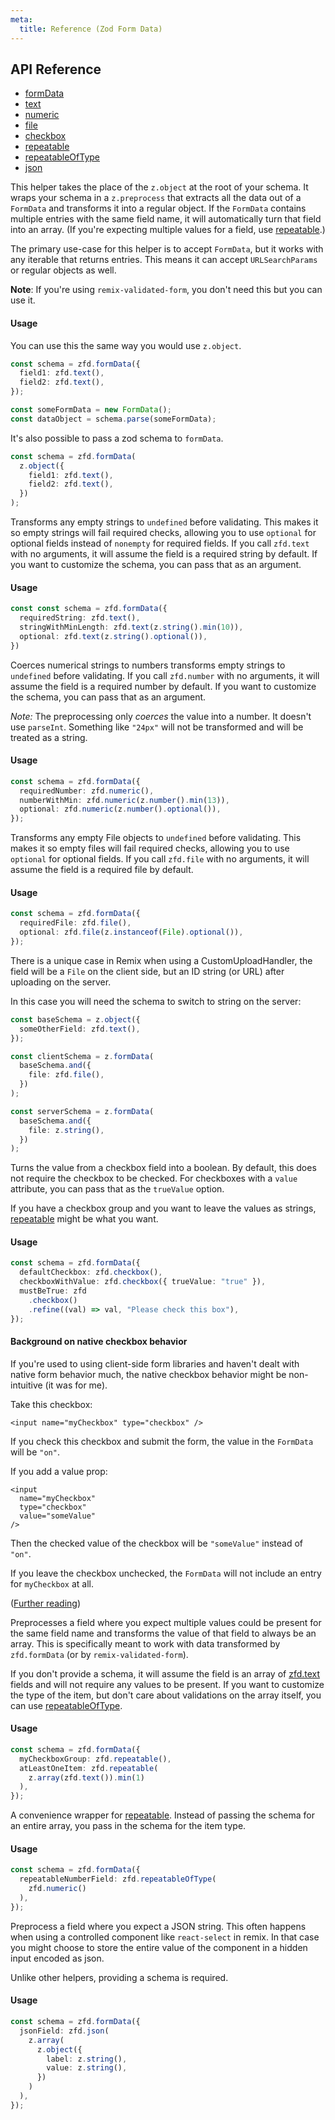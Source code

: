 ```yaml
---
meta:
  title: Reference (Zod Form Data)
---
```



## API Reference

- [formData](#formData)
- [text](#text)
- [numeric](#numeric)
- [file](#file)
- [checkbox](#checkbox)
- [repeatable](#repeatable)
- [repeatableOfType](#repeatableOfType)
- [json](#json)

<PropHeader
  prop="formData"
  type="(shape: ZodRawShape) => ZodEffects"
/>

This helper takes the place of the `z.object` at the root of your schema.
It wraps your schema in a `z.preprocess` that extracts all the data out of a `FormData`
and transforms it into a regular object.
If the `FormData` contains multiple entries with the same field name,
it will automatically turn that field into an array.
(If you're expecting multiple values for a field, use [repeatable](#repeatable).)

The primary use-case for this helper is to accept `FormData`,
but it works with any iterable that returns entries.
This means it can accept `URLSearchParams` or regular objects as well.

**Note**: If you're using `remix-validated-form`, you don't need this but you can use it.

#### Usage

You can use this the same way you would use `z.object`.

```ts
const schema = zfd.formData({
  field1: zfd.text(),
  field2: zfd.text(),
});

const someFormData = new FormData();
const dataObject = schema.parse(someFormData);
```

It's also possible to pass a zod schema to `formData`.

```ts
const schema = zfd.formData(
  z.object({
    field1: zfd.text(),
    field2: zfd.text(),
  })
);
```

<PropHeader
  prop="text"
  type="(schema?: ZodTypeAny) => ZodEffects"
/>

Transforms any empty strings to `undefined` before validating.
This makes it so empty strings will fail required checks,
allowing you to use `optional` for optional fields instead of `nonempty` for required fields.
If you call `zfd.text` with no arguments, it will assume the field is a required string by default.
If you want to customize the schema, you can pass that as an argument.

#### Usage

```ts
const const schema = zfd.formData({
  requiredString: zfd.text(),
  stringWithMinLength: zfd.text(z.string().min(10)),
  optional: zfd.text(z.string().optional()),
})
```

<PropHeader
  prop="numeric"
  type="(schema?: ZodTypeAny) => ZodEffects"
/>

Coerces numerical strings to numbers transforms empty strings to `undefined` before validating.
If you call `zfd.number` with no arguments,
it will assume the field is a required number by default.
If you want to customize the schema, you can pass that as an argument.

_Note:_ The preprocessing only _coerces_ the value into a number. It doesn't use `parseInt`.
Something like `"24px"` will not be transformed and will be treated as a string.

#### Usage

```ts
const schema = zfd.formData({
  requiredNumber: zfd.numeric(),
  numberWithMin: zfd.numeric(z.number().min(13)),
  optional: zfd.numeric(z.number().optional()),
});
```

<PropHeader
  prop="file"
  type="(schema?: ZodTypeAny) => ZodEffects"
/>

Transforms any empty File objects to `undefined` before validating.
This makes it so empty files will fail required checks,
allowing you to use `optional` for optional fields.
If you call `zfd.file` with no arguments, it will assume the field is a required file by default.

#### Usage

```ts
const schema = zfd.formData({
  requiredFile: zfd.file(),
  optional: zfd.file(z.instanceof(File).optional()),
});
```

There is a unique case in Remix when using a CustomUploadHandler,
the field will be a `File` on the client side, but an ID string (or URL) after uploading on the server.

In this case you will need the schema to switch to string on the server:

```ts
const baseSchema = z.object({
  someOtherField: zfd.text(),
});

const clientSchema = z.formData(
  baseSchema.and({
    file: zfd.file(),
  })
);

const serverSchema = z.formData(
  baseSchema.and({
    file: z.string(),
  })
);
```

<PropHeader
  prop="checkbox"
  type="(params?: { trueValue?: string }) => ZodUnion"
/>

Turns the value from a checkbox field into a boolean.
By default, this does not require the checkbox to be checked.
For checkboxes with a `value` attribute, you can pass that as the `trueValue` option.

If you have a checkbox group and you want to leave the values as strings,
[repeatable](#repeatable) might be what you want.

#### Usage

```ts
const schema = zfd.formData({
  defaultCheckbox: zfd.checkbox(),
  checkboxWithValue: zfd.checkbox({ trueValue: "true" }),
  mustBeTrue: zfd
    .checkbox()
    .refine((val) => val, "Please check this box"),
});
```

#### Background on native checkbox behavior

If you're used to using client-side form libraries and haven't dealt with native form behavior much,
the native checkbox behavior might be non-intuitive (it was for me).

Take this checkbox:

```tsx
<input name="myCheckbox" type="checkbox" />
```

If you check this checkbox and submit the form, the value in the `FormData` will be `"on"`.

If you add a value prop:

```tsx
<input
  name="myCheckbox"
  type="checkbox"
  value="someValue"
/>
```

Then the checked value of the checkbox will be `"someValue"` instead of `"on"`.

If you leave the checkbox unchecked,
the `FormData` will not include an entry for `myCheckbox` at all.

([Further reading](https://developer.mozilla.org/en-US/docs/Web/HTML/Element/input/checkbox#value))

<PropHeader
  prop="repeatable"
  type="(schema?: ZodTypeAny) => ZodEffects"
/>

Preprocesses a field where you expect multiple values could be present for the same field name
and transforms the value of that field to always be an array.
This is specifically meant to work with data transformed by `zfd.formData`
(or by `remix-validated-form`).

If you don't provide a schema, it will assume the field is an array of [zfd.text](#text) fields
and will not require any values to be present.
If you want to customize the type of the item, but don't care about validations on the array itself,
you can use [repeatableOfType](#repeatableOfType).

#### Usage

```ts
const schema = zfd.formData({
  myCheckboxGroup: zfd.repeatable(),
  atLeastOneItem: zfd.repeatable(
    z.array(zfd.text()).min(1)
  ),
});
```

<PropHeader
  prop="repeatableOfType"
  type="(schema?: ZodTypeAny) => ZodEffects"
/>

A convenience wrapper for [repeatable](#repeatable).
Instead of passing the schema for an entire array, you pass in the schema for the item type.

#### Usage

```ts
const schema = zfd.formData({
  repeatableNumberField: zfd.repeatableOfType(
    zfd.numeric()
  ),
});
```

<PropHeader
  prop="json"
  type="(schema: ZodTypeAny) => ZodEffects"
/>

Preprocess a field where you expect a JSON string.
This often happens when using a controlled component like `react-select` in remix.
In that case you might choose to store the entire value of the component in a hidden input encoded as json.

Unlike other helpers, providing a schema is required.

#### Usage

```ts
const schema = zfd.formData({
  jsonField: zfd.json(
    z.array(
      z.object({
        label: z.string(),
        value: z.string(),
      })
    )
  ),
});
```
